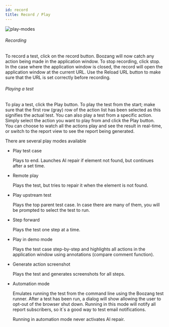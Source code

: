 ```yaml
---
id: record
title: Record / Play
---
```


![play-modes](../images/play-modes.png)

###### Recording

To record a test, click on the record button. Boozang will now catch any action being made in the application window. To stop recording, click stop. In the case where the application window is closed, the record will open the application window at the current URL. Use the Reload URL button to make sure that the URL is set correctly before recording.

###### Playing a test

To play a test, click the Play button. To play the test from the start; make sure that the first row (gray) row of the action list has been selected as this signifies the actual test. You can also play a test from a specific action. Simply select the action you want to play from and click the Play button. You can choose to watch all the actions play and see the result in real-time, or switch to the report view to see the report being generated. 

There are several play modes available

- Play test case

  Plays to end. Launches AI repair if element not found, but continues after a set time. 

- Remote play

  Plays the test, but tries to repair it when the element is not found.

- Play upstream test

  Plays the top parent test case. In case there are many of them, you will be prompted to select the test to run. 

- Step forward

  Plays the test one step at a time.

- Play in demo mode

  Plays the test case step-by-step and highlights all actions in the application window using annotations (compare comment function).

- Generate action screenshot

  Plays the test and generates screenshots for all steps. 

- Automation mode

  Emulates running the test from the command line using the Boozang test runner. After a test has been run, a dialog will show allowing the user to opt-out of the browser shut down. Running in this mode will notify all report subscribers, so it´s a good way to test email notifications.  

  Running in automation mode never activates AI repair. 